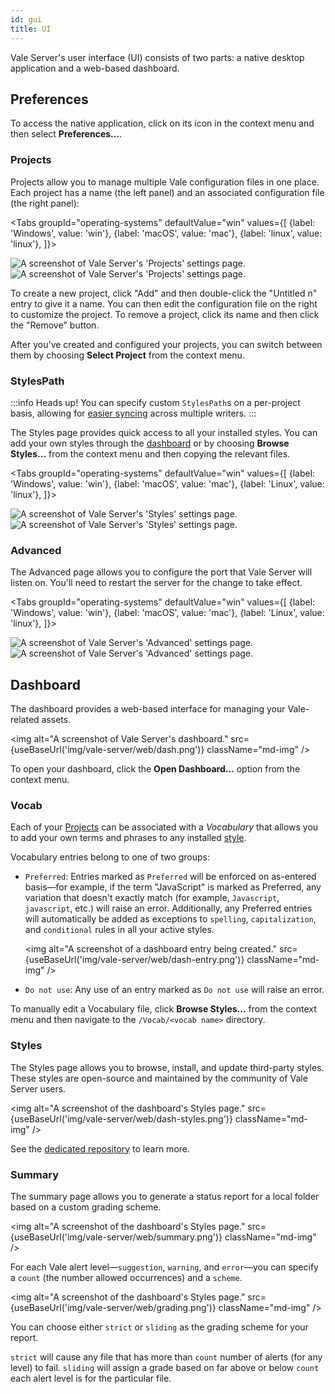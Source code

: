 ```yaml
---
id: gui
title: UI
---
```



Vale Server's user interface (UI) consists of two parts: a native desktop
application and a web-based dashboard.

## Preferences

To access the native application, click on its icon in the context menu and
then select <b>Preferences...</b>.

### Projects

Projects allow you to manage multiple Vale configuration files in one place.
Each project has a name (the left panel) and an associated configuration file
(the right panel):

<!-- vale off -->

<Tabs
  groupId="operating-systems"
  defaultValue="win"
  values={[
    {label: 'Windows', value: 'win'},
    {label: 'macOS', value: 'mac'},
    {label: 'linux', value: 'linux'},
  ]}>

  <TabItem value="win">
    <img
      alt="A screenshot of Vale Server's 'Projects' settings page."
      src={useBaseUrl('img/vale-server/win/projects.png')}
      className="sm-img"
    />
  </TabItem>

  <TabItem value="mac">
    <AdaptiveImg
      alt="A screenshot of Vale Server's 'Projects' settings page."
      src={useBaseUrl('img/vale-server/mac/projects')}
      format=".png"
      size="sm">
    </AdaptiveImg>
  </TabItem>

  <TabItem value="linux">
    <img
      alt="A screenshot of Vale Server's 'Projects' settings page."
      src={useBaseUrl('img/vale-server/linux/Projects.png')}
      className="sm-img"
    />
  </TabItem>

</Tabs>

<!-- vale on -->

To create a new project, click "Add" and then double-click the "Untitled n"
entry to give it a name. You can then edit the configuration file on the right
to customize the project. To remove a project, click its name and then click
the "Remove" button.

After you've created and configured your projects, you can switch between them
by choosing **Select Project** from the context menu.

### StylesPath

:::info Heads up!
You can specify custom `StylesPath`s on a per-project basis, allowing for
[easier syncing](/vale-server/concepts/syncing) across multiple writers.
:::

The Styles page provides quick access to all your installed styles. You can
add your own styles through the [dashboard](/vale-server/gui#dashboard) or by choosing
**Browse Styles...** from the context menu and then copying the relevant files.

<!-- vale off -->

<Tabs
  groupId="operating-systems"
  defaultValue="win"
  values={[
    {label: 'Windows', value: 'win'},
    {label: 'macOS', value: 'mac'},
    {label: 'Linux', value: 'linux'},
  ]}>

  <TabItem value="win">
    <img
      alt="A screenshot of Vale Server's 'Styles' settings page."
      src={useBaseUrl('img/vale-server/win/styles.png')}
      className="sm-img"
    />
  </TabItem>

  <TabItem value="mac">
    <AdaptiveImg
      alt="A screenshot of Vale Server's 'Styles' settings page."
      src={useBaseUrl('img/vale-server/mac/styles')}
      format=".png"
      size="sm">
    </AdaptiveImg>
  </TabItem>

  <TabItem value="linux">
    <img
      alt="A screenshot of Vale Server's 'Styles' settings page."
      src={useBaseUrl('img/vale-server/linux/Styles.png')}
      className="sm-img"
    />
  </TabItem>

</Tabs>

<!-- vale on -->

### Advanced

The Advanced page allows you to configure the port that Vale Server
will listen on. You'll need to restart the server for the change to
take effect.

<!-- vale off -->

<Tabs
  groupId="operating-systems"
  defaultValue="win"
  values={[
    {label: 'Windows', value: 'win'},
    {label: 'macOS', value: 'mac'},
    {label: 'Linux', value: 'linux'},
  ]}>

  <TabItem value="win">
    <img
      alt="A screenshot of Vale Server's 'Advanced' settings page."
      src={useBaseUrl('img/vale-server/win/advanced.png')}
      className="sm-img"
    />
  </TabItem>

  <TabItem value="mac">
    <AdaptiveImg
      alt="A screenshot of Vale Server's 'Advance' settings page."
      src={useBaseUrl('img/vale-server/mac/advanced')}
      format=".png"
      size="sm">
    </AdaptiveImg>
  </TabItem>

  <TabItem value="linux">
    <img
      alt="A screenshot of Vale Server's 'Advanced' settings page."
      src={useBaseUrl('img/vale-server/linux/Advanced.png')}
      className="sm-img"
    />
  </TabItem>

</Tabs>

<!-- vale on -->

## Dashboard

The dashboard provides a web-based interface for managing your Vale-related
assets.

<!-- vale off -->

<img
  alt="A screenshot of Vale Server's dashboard."
  src={useBaseUrl('img/vale-server/web/dash.png')}
  className="md-img"
/>

<!-- vale on -->

To open your dashboard, click the **Open Dashboard...** option from the context
menu.

### Vocab

Each of your [Projects](#projects) can be associated with a *Vocabulary* that
allows you to add your own terms and phrases to any installed [style](#styles).

Vocabulary entries belong to one of two groups:

- `Preferred`: Entries marked as `Preferred` will be enforced on as-entered
  basis&mdash;for example, if the term "JavaScript" is marked as Preferred, any
  variation that doesn't exactly match (for example, `Javascript`, `javascript`, etc.) will
  raise an error. Additionally, any Preferred entries will automatically be
  added as exceptions to `spelling`, `capitalization`, and `conditional` rules
  in all your active styles.

  <!-- vale off -->

  <img
    alt="A screenshot of a dashboard entry being created."
    src={useBaseUrl('img/vale-server/web/dash-entry.png')}
    className="md-img"
  />

  <!-- vale on -->

- `Do not use`: Any use of an entry marked as `Do not use` will raise an error.

To manually edit a Vocabulary file, click **Browse Styles...** from the context
menu and then navigate to the `/Vocab/<vocab name>` directory.

### Styles

The Styles page allows you to browse, install, and update third-party styles.
These styles are open-source and maintained by the community of Vale Server
users.

<!-- vale off -->

<img
    alt="A screenshot of the dashboard's Styles page."
    src={useBaseUrl('img/vale-server/web/dash-styles.png')}
    className="md-img"
/>

<!-- vale on -->

See the [dedicated repository](https://github.com/errata-ai/styles) to learn more.

### Summary

The summary page allows you to generate a status report for a local folder
based on a custom grading scheme.

<!-- vale off -->

<img
    alt="A screenshot of the dashboard's Styles page."
    src={useBaseUrl('img/vale-server/web/summary.png')}
    className="md-img"
/>

<!-- vale on -->

For each Vale alert level&mdash;`suggestion`, `warning`, and `error`&mdash;you
can specify a `count` (the number allowed occurrences) and a `scheme`.

<!-- vale off -->

<img
    alt="A screenshot of the dashboard's Styles page."
    src={useBaseUrl('img/vale-server/web/grading.png')}
    className="md-img"
/>

<!-- vale on -->

You can choose either `strict` or `sliding` as the grading scheme for your
report.

`strict` will cause any file that has more than `count` number of alerts
(for any level) to fail. `sliding` will assign a grade based on far above or
below `count` each alert level is for the particular file.
